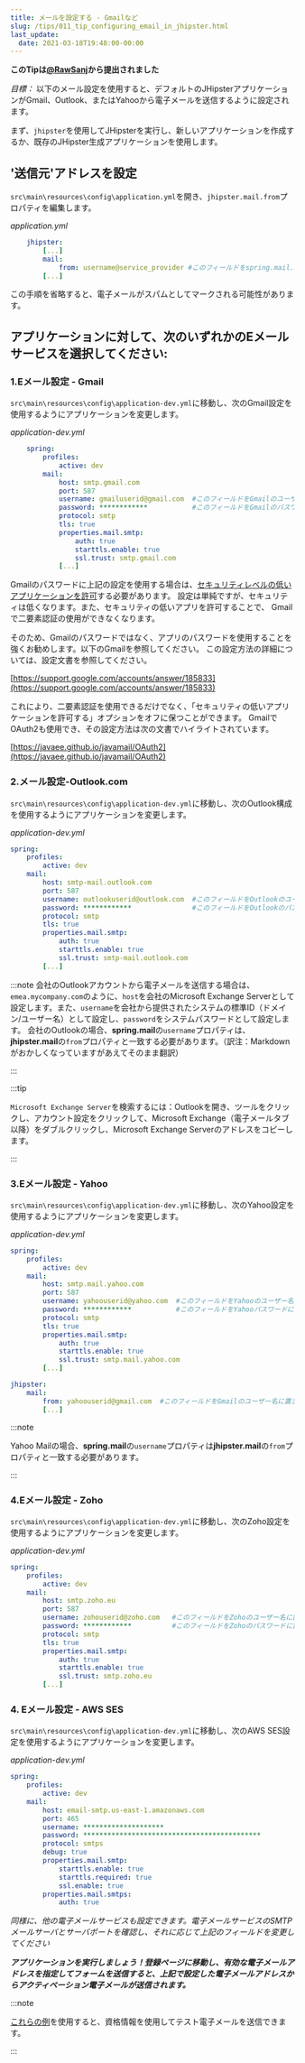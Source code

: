```yaml
---
title: メールを設定する - Gmailなど
slug: /tips/011_tip_configuring_email_in_jhipster.html
last_update:
  date: 2021-03-18T19:48:00-00:00
---
```


__このTipは[@RawSanj](https://github.com/RawSanj)から提出されました__

_目標：_ 以下のメール設定を使用すると、デフォルトのJHipsterアプリケーションがGmail、Outlook、またはYahooから電子メールを送信するように設定されます。

まず、`jhipster`を使用してJHipsterを実行し、新しいアプリケーションを作成するか、既存のJHipster生成アプリケーションを使用します。


## '送信元'アドレスを設定

`src\main\resources\config\application.yml`を開き、`jhipster.mail.from`プロパティを編集します。

_application.yml_

```yaml    
    jhipster:
        [...]
        mail:
            from: username@service_provider #このフィールドをspring.mail.usernameに使用される値で置き換えます。
        [...]
```

この手順を省略すると、電子メールがスパムとしてマークされる可能性があります。


## アプリケーションに対して、次のいずれかのEメールサービスを選択してください:

### 1.Eメール設定 - Gmail

`src\main\resources\config\application-dev.yml`に移動し、次のGmail設定を使用するようにアプリケーションを変更します。

_application-dev.yml_

```yaml
    spring:
        profiles:
            active: dev
        mail:
            host: smtp.gmail.com
            port: 587
            username: gmailuserid@gmail.com  #このフィールドをGmailのユーザー名に置き換えます。
            password: ************           #このフィールドをGmailのパスワード/Appのパスワードに置き換えます。
            protocol: smtp
            tls: true
            properties.mail.smtp:
                auth: true
                starttls.enable: true
                ssl.trust: smtp.gmail.com
            [...]
```

Gmailのパスワードに上記の設定を使用する場合は、[セキュリティレベルの低いアプリケーションを許可](https://support.google.com/accounts/answer/6010255?hl=en)する必要があります。
設定は単純ですが、セキュリティは低くなります。また、セキュリティの低いアプリを許可することで、
Gmailで二要素認証の使用ができなくなります。

そのため、Gmailのパスワードではなく、アプリのパスワードを使用することを強くお勧めします。以下のGmailを参照してください。
この設定方法の詳細については、設定文書を参照してください。

[https://support.google.com/accounts/answer/185833](https://support.google.com/accounts/answer/185833)

これにより、二要素認証を使用できるだけでなく、「セキュリティの低いアプリケーションを許可する」オプションをオフに保つことができます。
GmailでOAuth2も使用でき、その設定方法は次の文書でハイライトされています。

[https://javaee.github.io/javamail/OAuth2](https://javaee.github.io/javamail/OAuth2)     

### 2.メール設定-Outlook.com

`src\main\resources\config\application-dev.yml`に移動し、次のOutlook構成を使用するようにアプリケーションを変更します。

_application-dev.yml_

```yaml
spring:
    profiles:
        active: dev
    mail:
        host: smtp-mail.outlook.com
        port: 587
        username: outlookuserid@outlook.com  #このフィールドをOutlookのユーザー名に置き換えます。
        password: ************               #このフィールドをOutlookのパスワードに置き換えます。
        protocol: smtp
        tls: true
        properties.mail.smtp:
            auth: true
            starttls.enable: true
            ssl.trust: smtp-mail.outlook.com
        [...]
```

:::note
会社のOutlookアカウントから電子メールを送信する場合は、`emea.mycompany.com`のように、`host`を会社のMicrosoft Exchange Serverとして設定します。また、`username`を会社から提供されたシステムの標準ID（ドメイン/ユーザー名）として設定し、`password`をシステムパスワードとして設定します。
会社のOutlookの場合、**spring.mail**の`username`プロパティは、**jhipster.mail**の`from`プロパティと一致する必要があります。（訳注：Markdownがおかしくなっていますがあえてそのまま翻訳）

:::

:::tip

`Microsoft Exchange Server`を検索するには：Outlookを開き、ツールをクリックし、アカウント設定をクリックして、Microsoft Exchange（電子メールタブ以降）をダブルクリックし、Microsoft Exchange Serverのアドレスをコピーします。

:::

### 3.Eメール設定 - Yahoo

`src\main\resources\config\application-dev.yml`に移動し、次のYahoo設定を使用するようにアプリケーションを変更します。

_application-dev.yml_

```yaml
spring:
    profiles:
        active: dev
    mail:
        host: smtp.mail.yahoo.com
        port: 587
        username: yahoouserid@yahoo.com  #このフィールドをYahooのユーザー名に置き換えます。
        password: ************           #このフィールドをYahooパスワードに置き換えます。
        protocol: smtp
        tls: true
        properties.mail.smtp:
            auth: true
            starttls.enable: true
            ssl.trust: smtp.mail.yahoo.com
        [...]

jhipster:       
    mail:
        from: yahoouserid@gmail.com  #このフィールドをGmailのユーザー名に置き換えます。
        [...]
```

:::note

Yahoo Mailの場合、**spring.mail**の`username`プロパティは**jhipster.mail**の`from`プロパティと一致する必要があります。

:::

### 4.Eメール設定 - Zoho

`src\main\resources\config\application-dev.yml`に移動し、次のZoho設定を使用するようにアプリケーションを変更します。

_application-dev.yml_

```yaml
spring:
    profiles:
        active: dev
    mail:
        host: smtp.zoho.eu
        port: 587
        username: zohouserid@zoho.com   #このフィールドをZohoのユーザー名に置き換えます。
        password: ************          #このフィールドをZohoのパスワードに置き換えます。
        protocol: smtp
        tls: true
        properties.mail.smtp:
            auth: true
            starttls.enable: true
            ssl.trust: smtp.zoho.eu
        [...]
```

### 4. Eメール設定 - AWS SES

`src\main\resources\config\application-dev.yml`に移動し、次のAWS SES設定を使用するようにアプリケーションを変更します。

_application-dev.yml_

```yaml
spring:
    profiles:
        active: dev
    mail:
        host: email-smtp.us-east-1.amazonaws.com
        port: 465
        username: ********************
        password: ********************************************
        protocol: smtps
        debug: true
        properties.mail.smtp:
            starttls.enable: true
            starttls.required: true
            ssl.enable: true
        properties.mail.smtps:
            auth: true
```

*同様に、他の電子メールサービスも設定できます。電子メールサービスのSMTPメールサーバとサーバポートを確認し、それに応じて上記のフィールドを変更してください*

___アプリケーションを実行しましょう！登録ページに移動し、有効な電子メールアドレスを指定してフォームを送信すると、上記で設定した電子メールアドレスからアクティベーション電子メールが送信されます。___

:::note

[これらの例](https://github.com/RawSanj/java-mail-clients)を使用すると、資格情報を使用してテスト電子メールを送信できます。

:::
